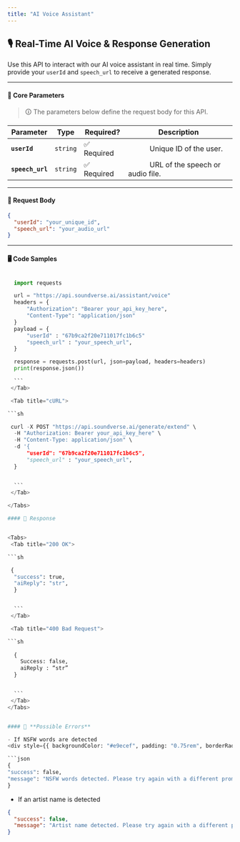 ```yaml
---
title: "AI Voice Assistant"
---
```



## 🎙️ Real-Time AI Voice & Response Generation  
Use this API to interact with our AI voice assistant in real time. Simply provide your `userId` and `speech_url` to receive a generated response.

---

#### 🔹 **Core Parameters**  
> 🛈 The parameters below define the request body for this API.

| Parameter  | Type      | Required? | Description |
|------------|----------|-----------|-------------|
| **`userId`**  | `string`  | ✅ Required |  &#x2003;&emsp;&emsp;Unique ID of the user. |
| **`speech_url`**  | `string`  | ✅ Required |  &#x2003;&emsp;&emsp;URL of the speech or audio file. |

---

#### 📩 **Request Body**

<div style={{ backgroundColor: "#e9ecef", padding: "0.75rem", borderRadius: "0.3rem" }}>
  
```json
{
  "userId": "your_unique_id",
  "speech_url": "your_audio_url"
}
```
</div>

---

#### 🖥️ Code Samples

<Tabs>
  <Tab title="Python">
  
  ```python

    import requests

    url = "https://api.soundverse.ai/assistant/voice"
    headers = {
        "Authorization": "Bearer your_api_key_here",
        "Content-Type": "application/json"
    }
    payload = {
        "userId" : "67b9ca2f20e711017fc1b6c5"
        "speech_url" : "your_speech_url",
    }

    response = requests.post(url, json=payload, headers=headers)
    print(response.json())

    ```
   </Tab>

   <Tab title="cURL">
  
  ```sh

   curl -X POST "https://api.soundverse.ai/generate/extend" \
    -H "Authorization: Bearer your_api_key_here" \
    -H "Content-Type: application/json" \
    -d '{
        "userId": "67b9ca2f20e711017fc1b6c5",
        "speech_url" : "your_speech_url",
    }


    ```
   </Tab>
   
</Tabs>

#### 📌 Response


<Tabs>
   <Tab title="200 OK">
  
  ```sh

   {
    "success": true,
    "aiReply": "str",
    }


    ```
   </Tab>

   <Tab title="400 Bad Request">
  
  ```sh
      
    {
      Success: false,
      aiReply : “str”
    }


    ```
   </Tab>
</Tabs>


#### 🚫 **Possible Errors**  

- If NSFW words are detected  
<div style={{ backgroundColor: "#e9ecef", padding: "0.75rem", borderRadius: "0.3rem" }}>

```json
{
  "success": false,
  "message": "NSFW words detected. Please try again with a different prompt."
}
```
</div>

- If an artist name is detected  
<div style={{ backgroundColor: "#e9ecef", padding: "0.75rem", borderRadius: "0.3rem" }}>

```json
{
  "success": false,
  "message": "Artist name detected. Please try again with a different prompt."
}
```
</div>

